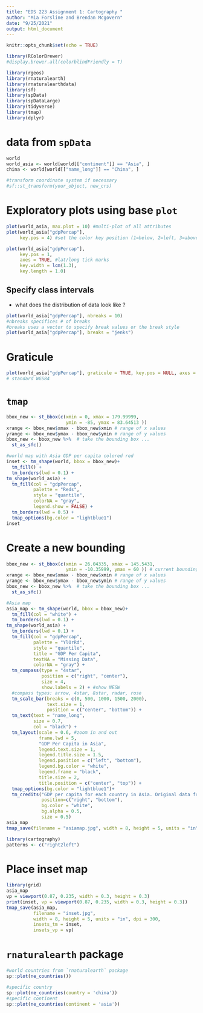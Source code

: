 ```yaml
---
title: "EDS 223 Assignment 1: Cartography "
author: "Mia Forsline and Brendan Mcgovern"
date: "9/25/2021"
output: html_document
---
```


```r
knitr::opts_chunk$set(echo = TRUE)

library(RColorBrewer)
#display.brewer.all(colorblindFriendly = T)

library(rgeos)
library(rnaturalearth)
library(rnaturalearthdata)
library(sf)
library(spData)
library(spDataLarge)
library(tidyverse)
library(tmap)
library(dplyr)
```

# data from `spData`
```r
world
world_asia <- world[world[["continent"]] == "Asia", ]
china <- world[world[["name_long"]] == "China", ]

#transform coordinate system if necessary 
#sf::st_transform(your_object, new_crs)
```

# Exploratory plots using base `plot` 
```r
plot(world_asia, max.plot = 10) #multi-plot of all attributes
plot(world_asia["gdpPercap"], 
     key.pos = 4) #set the color key position (1=below, 2=left, 3=above and 4=right):

plot(world_asia["gdpPercap"], 
     key.pos = 1, 
     axes = TRUE, #lat/long tick marks 
     key.width = lcm(1.3), 
     key.length = 1.0)
```

## Specify class intervals 
- what does the distribution of data look like ? 
```r
plot(world_asia["gdpPercap"], nbreaks = 10)
#nbreaks specifices # of breaks
#breaks uses a vector to specify break values or the break style 
plot(world_asia["gdpPercap"], breaks = "jenks")
```
# Graticule
```r
plot(world_asia["gdpPercap"], graticule = TRUE, key.pos = NULL, axes = TRUE)
# standard WGS84 
```

# `tmap` 
```r
bbox_new <- st_bbox(c(xmin = 0, xmax = 179.99999,
                      ymin = -85, ymax = 83.64513 ))
xrange <- bbox_new$xmax - bbox_new$xmin # range of x values
yrange <- bbox_new$ymax - bbox_new$ymin # range of y values
bbox_new <- bbox_new %>%  # take the bounding box ...
  st_as_sfc()

#world map with Asia GDP per capita colored red 
inset <- tm_shape(world, bbox = bbox_new)+
  tm_fill() + 
  tm_borders(lwd = 0.1) + 
tm_shape(world_asia) +
  tm_fill(col = "gdpPercap", 
          palette = "Reds", 
          style = "quantile",
          colorNA = "gray",
          legend.show = FALSE) +
  tm_borders(lwd = 0.5) + 
  tmap_options(bg.color = "lightblue1")
inset
```

# Create a new bounding
```r
bbox_new <- st_bbox(c(xmin = 26.04335, xmax = 145.5431,
                      ymin = -10.35999, ymax = 60 )) # current bounding box
xrange <- bbox_new$xmax - bbox_new$xmin # range of x values
yrange <- bbox_new$ymax - bbox_new$ymin # range of y values
bbox_new <- bbox_new %>%  # take the bounding box ...
  st_as_sfc()

#Asia map 
asia_map <- tm_shape(world, bbox = bbox_new)+
  tm_fill(col = "white") + 
  tm_borders(lwd = 0.1) + 
tm_shape(world_asia) +
  tm_borders(lwd = 0.1) +
  tm_fill(col = "gdpPercap", 
          palette = "YlOrRd", 
          style = "quantile",
          title = "GDP Per Capita",
          textNA = "Missing Data",
          colorNA = "gray") +
  tm_compass(type = "4star", 
             position = c("right", "center"), 
             size = 4, 
             show.labels = 2) + #show NESW 
  #compass types: arrow, 4star, 8star, radar, rose
  tm_scale_bar(breaks = c(0, 500, 1000, 1500, 2000), 
               text.size = 1, 
               position = c("center", "bottom")) + 
  tm_text(text = "name_long", 
          size = 0.7, 
          col = "black") + 
  tm_layout(scale = 0.6, #zoom in and out 
            frame.lwd = 5,
            "GDP Per Capita in Asia",
            legend.text.size = 1,
            legend.title.size = 1.5, 
            legend.position = c("left", "bottom"),
            legend.bg.color = "white",
            legend.frame = "black", 
            title.size = 2,
            title.position = c("center", "top")) + 
  tmap_options(bg.color = "lightblue1")+ 
  tm_credits("GDP per capita for each country in Asia. Original data from spData.", 
             position=c("right", "bottom"),
             bg.color = "white", 
             bg.alpha = 0.5, 
             size = 0.5)
asia_map
tmap_save(filename = "asiamap.jpg", width = 8, height = 5, units = "in", dpi = 300)

library(cartography)
patterns <- c("right2left")

```

# Place inset map 
```r
library(grid)
asia_map
vp = viewport(0.87, 0.235, width = 0.3, height = 0.3)
print(inset, vp = viewport(0.87, 0.235, width = 0.3, height = 0.3))
tmap_save(asia_map, 
          filename = "inset.jpg", 
          width = 8, height = 5, units = "in", dpi = 300, 
          insets_tm = inset,
          insets_vp = vp)

```






# `rnaturalearth` package 
```r
#world countries from `rnaturalearth` package 
sp::plot(ne_countries())

#specific country 
sp::plot(ne_countries(country = 'china'))
#specific continent
sp::plot(ne_countries(continent = 'asia'))
```
